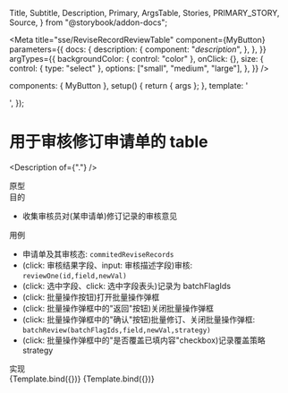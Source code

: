   Title,
  Subtitle,
  Description,
  Primary,
  ArgsTable,
  Stories,
  PRIMARY_STORY,
  Source,
} from "@storybook/addon-docs";

<Meta
  title="sse/ReviseRecordReviewTable"
  component={MyButton}
  parameters={{
    docs: {
      description: {
        component: "_description_",
      },
    },
  }}
  argTypes={{
    backgroundColor: { control: "color" },
    onClick: {},
    size: {
      control: { type: "select" },
      options: ["small", "medium", "large"],
    },
  }}
/>

  components: { MyButton },
  setup() {
    return { args };
  },
  template: '<div><my-button v-bind="args" /></div>',
});

# 用于审核修订申请单的 table

<Description of={"."} />

<div className="subheading">原型</div>

<Prototype />

<div className="subheading">目的</div>

- 收集审核员对(某申请单)修订记录的审核意见

<div className="subheading">用例</div>

- 申请单及其审核态: `commitedReviseRecords`
- (click: 审核结果字段、input: 审核描述字段)审核: `reviewOne(id,field,newVal)`
- (click: 选中字段、click: 选中字段表头)记录为 batchFlagIds
- (click: 批量操作按钮)打开批量操作弹框
- (click: 批量操作弹框中的"返回"按钮)关闭批量操作弹框
- (click: 批量操作弹框中的"确认"按钮)批量修订、关闭批量操作弹框: `batchReview(batchFlagIds,field,newVal,strategy)`
- (click: 批量操作弹框中的"是否覆盖已填内容"checkbox)记录覆盖策略strategy

<div className="subheading">实现</div>

<Canvas columns={5}>
  <Story name="Secondary" args={{ label: "secondary" }}>
    {Template.bind({})}
  </Story>
  <Story name="Large" args={{ size: "large", label: "Button" }}>
    {Template.bind({})}
  </Story>
</Canvas>

<!--<div className="subheading">使用示例</div>
<Source dark id="." />

<div className="subheading">状态图、类图、序列图等</div>

<Chart />-->

<style>
  {`
    .subheading {
      --mediumdark: '#999999';
      font-weight: 900;
      font-size: 16px;
      color: #999;
      letter-spacing: 6px;
      line-height: 24px;
      text-transform: uppercase;
      margin-bottom: 12px;
      margin-top: 40px;
    }
`}
</style>
